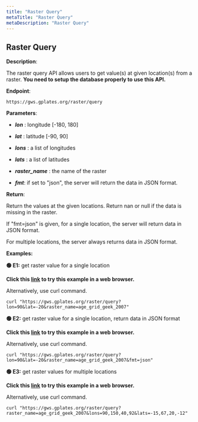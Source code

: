 ```yaml
---
title: "Raster Query"
metaTitle: "Raster Query"
metaDescription: "Raster Query"
---
```


## Raster Query

**Description**:

The raster query API allows users to get value(s) at given location(s) from a raster. **You need to setup the database properly to use this API.**

**Endpoint**:

    https://gws.gplates.org/raster/query
    
**Parameters**:

- ***lon*** : longitude [-180, 180]

- ***lat*** : latitude [-90, 90]

- ***lons*** : a list of longitudes

- ***lats*** : a list of latitudes

- ***raster_name*** : the name of the raster

- ***fmt***: if set to "json", the server will return the data in JSON format.

**Return**:

Return the values at the given locations. Return nan or null if the data is missing in the raster.

If "fmt=json" is given, for a single location, the server will return data in JSON format.

For multiple locations, the server always returns data in JSON format.

**Examples:**

**&#128994; E1:** get raster value for a single location

**Click this [link](https://gws.gplates.org/raster/query?lon=90&lat=-20&raster_name=age_grid_geek_2007) to try this example in a web browser.**

Alternatively, use curl command.

```shell
curl "https://gws.gplates.org/raster/query?lon=90&lat=-20&raster_name=age_grid_geek_2007"
```

**&#128994; E2:** get raster value for a single location, return data in JSON format

**Click this [link](https://gws.gplates.org/raster/query?lon=90&lat=-20&raster_name=age_grid_geek_2007&fmt=json) to try this example in a web browser.**

Alternatively, use curl command.

```shell
curl "https://gws.gplates.org/raster/query?lon=90&lat=-20&raster_name=age_grid_geek_2007&fmt=json"
```

**&#128994; E3:** get raster values for multiple locations

**Click this [link](https://gws.gplates.org/raster/query?raster_name=age_grid_geek_2007&lons=90,150,40,92&lats=-15,67,20,-12) to try this example in a web browser.**

Alternatively, use curl command.

```shell
curl "https://gws.gplates.org/raster/query?raster_name=age_grid_geek_2007&lons=90,150,40,92&lats=-15,67,20,-12"
```

